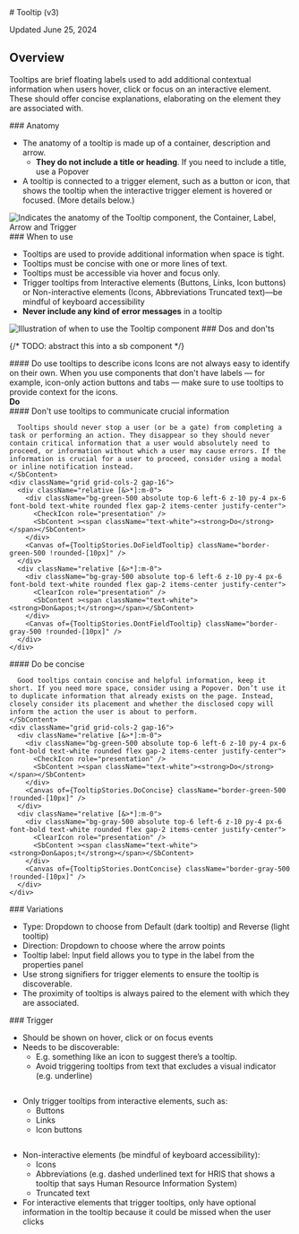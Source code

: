 
<Meta title="Overlays/Tooltip/v3/Usage Guidelines" />

<SbContent>
  # Tooltip (v3)

  Updated June 25, 2024
</SbContent>


<ResourceLinks
  sourceCode="https://github.com/cultureamp/kaizen-design-system/tree/main/packages/components/src/Tooltip"
  figma="https://www.figma.com/file/eZKEE5kXbEMY3lx84oz8iN/%F0%9F%92%9C-UI-Kit%3A-Heart?type=design&node-id=1929%3A32006&mode=design&t=LwTCBZ5E1uRvOA1l-1"
  designGuidelines="/?path=/docs/overlays-tooltip-v3-usage-guidelines--docs"
  ariaComponentPage="https://react-spectrum.adobe.com/react-aria/Tooltip.html"
  apiSpecification="/?path=/docs/overlays-tooltip-v3-api-specifications--docs"
  className="!mb-8"
/>

<SbContent>
  <Installation
    installCommand="pnpm add @kaizen/components"
    importStatement='import { Tooltip, TooltipTrigger } from "@kaizen/components/v3/overlays"'
  />

  ## Overview

  Tooltips are brief floating labels used to add additional contextual information when users hover, click or focus on an interactive element. These should offer concise explanations,  elaborating on the element they are associated with.
</SbContent>

<Canvas of={TooltipStories.Playground} />
<Controls of={TooltipStories.Playground} include={["placement", "isOpen"]} className="mb-64" />


<SbContent className="mb-64">
  ### Anatomy

  - The anatomy of a tooltip is made up of a container, description and arrow.
    - **They do not include a title or heading**. If you need to include a title, use a Popover
  - A tooltip is connected to a trigger element, such as a button or icon, that shows the tooltip when the interactive trigger element is hovered or focused. (More details below.)

  <img src={AnatomyPng} alt="Indicates the anatomy of the Tooltip component, the Container, Label, Arrow and Trigger" className="mt-24" />
</ SbContent>

<SbContent className="mb-64">
  ### When to use

  - Tooltips are used to provide additional information when space is tight.
  - Tooltips must be concise with one or more lines of text.
  - Tooltips must be accessible via hover and focus only.
  - Trigger tooltips from Interactive elements (Buttons, Links, Icon buttons) or Non-interactive elements (Icons, Abbreviations Truncated text)—be mindful of keyboard accessibility
  - **Never include any kind of error messages** in a tooltip

  <img src={WhenToUsePng} alt="Illustration of when to use the Tooltip component" className="mt-24"/>
</ SbContent>

<SbContent >
  ### Dos and don'ts
</SbContent >

{/* TODO: abstract this into a sb component */}
<div className="flex flex-col mt-16 gap-40 mb-64">
  <div className="flex flex-col m-0 gap-16">
    <SbContent variant="heading-4">
      #### Do use tooltips to describe icons
      Icons are not always easy to identify on their own. When you use components that don&apos;t have labels — for example, icon-only action buttons and tabs — make sure to use tooltips to provide context for the icons.
    </SbContent>
    <div className="grid grid-cols-2 gap-16">
      <div className="relative [&>*]:m-0">
        <div className="bg-green-500 absolute top-6 left-6 z-10 py-4 px-6 font-bold text-white rounded flex gap-2 items-center justify-center">
          <CheckIcon role="presentation" />
          <SbContent ><span className="text-white"><strong>Do</strong></span></SbContent>
        </div>
        <Canvas of={TooltipStories.Primary} className="border-green-500 !rounded" />
      </div>
    </div>
  </div>

  <div className="flex flex-col gap-16">
    <SbContent variant="heading-4">
      #### Don&apos;t use tooltips to communicate crucial information

      Tooltips should never stop a user (or be a gate) from completing a task or performing an action. They disappear so they should never contain critical information that a user would absolutely need to proceed, or information without which a user may cause errors. If the information is crucial for a user to proceed, consider using a modal or inline notification instead.
    </SbContent>
    <div className="grid grid-cols-2 gap-16">
      <div className="relative [&>*]:m-0">
        <div className="bg-green-500 absolute top-6 left-6 z-10 py-4 px-6 font-bold text-white rounded flex gap-2 items-center justify-center">
          <CheckIcon role="presentation" />
          <SbContent ><span className="text-white"><strong>Do</strong></span></SbContent>
        </div>
        <Canvas of={TooltipStories.DoFieldTooltip} className="border-green-500 !rounded-[10px]" />
      </div>
      <div className="relative [&>*]:m-0">
        <div className="bg-gray-500 absolute top-6 left-6 z-10 py-4 px-6 font-bold text-white rounded flex gap-2 items-center justify-center">
          <ClearIcon role="presentation" />
          <SbContent ><span className="text-white"><strong>Don&apos;t</strong></span></SbContent>
        </div>
        <Canvas of={TooltipStories.DontFieldTooltip} className="border-gray-500 !rounded-[10px]" />
      </div>
    </div>
  </div>

  <div className="flex flex-col m-0 gap-16">
    <SbContent variant="heading-4">
      #### Do be concise

      Good tooltips contain concise and helpful information, keep it short. If you need more space, consider using a Popover. Don’t use it to duplicate information that already exists on the page. Instead, closely consider its placement and whether the disclosed copy will inform the action the user is about to perform.
    </SbContent>
    <div className="grid grid-cols-2 gap-16">
      <div className="relative [&>*]:m-0">
        <div className="bg-green-500 absolute top-6 left-6 z-10 py-4 px-6 font-bold text-white rounded flex gap-2 items-center justify-center">
          <CheckIcon role="presentation" />
          <SbContent ><span className="text-white"><strong>Do</strong></span></SbContent>
        </div>
        <Canvas of={TooltipStories.DoConcise} className="border-green-500 !rounded-[10px]" />
      </div>
      <div className="relative [&>*]:m-0">
        <div className="bg-gray-500 absolute top-6 left-6 z-10 py-4 px-6 font-bold text-white rounded flex gap-2 items-center justify-center">
          <ClearIcon role="presentation" />
          <SbContent ><span className="text-white"><strong>Don&apos;t</strong></span></SbContent>
        </div>
        <Canvas of={TooltipStories.DontConcise} className="border-gray-500 !rounded-[10px]" />
      </div>
    </div>
  </div>
</div>

<SbContent className="mb-64">
  ### Variations

  <img src={VariantsPng} alt="" className="mb-16" />

  - Type: Dropdown to choose from Default (dark tooltip) and Reverse (light tooltip)
  - Direction: Dropdown to choose where the arrow points
  - Tooltip label: Input field allows you to type in the label from the properties panel
  - Use strong signifiers for trigger elements to ensure the tooltip is discoverable.
  - The proximity of tooltips is always paired to the element with which they are associated.
</SbContent>

<SbContent className="mb-64">
  ### Trigger

  - Should be shown on hover, click or on focus events
  - Needs to be discoverable:
    - E.g. something like an icon to suggest there’s a tooltip.
    - Avoid triggering tooltips from text that excludes a visual indicator (e.g. underline)

  <img src={Trigger1Png} alt="" className="my-24" />

  - Only trigger tooltips from interactive elements, such as:
    - Buttons
    - Links
    - Icon buttons

  <img src={Trigger2Png} alt="" className="my-24" />

  - Non-interactive elements (be mindful of keyboard accessibility):
    - Icons
    - Abbreviations (e.g. dashed underlined text for HRIS that shows a tooltip that says Human Resource Information System)
    - Truncated text
  - For interactive elements that trigger tooltips, only have optional information in the tooltip because it could be missed when the user clicks

  <img src={Trigger3Png} alt="" className="my-24" />
</SbContent>
